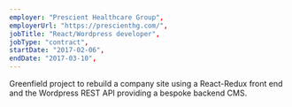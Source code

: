 ```yaml
---
employer: "Prescient Healthcare Group",
employerUrl: "https://prescienthg.com/",
jobTitle: "React/Wordpress developer",
jobType: "contract",
startDate: "2017-02-06",
endDate: "2017-03-10",
---
```


Greenfield project to rebuild a company site using a React-Redux front end and the Wordpress REST API providing a bespoke backend CMS.
